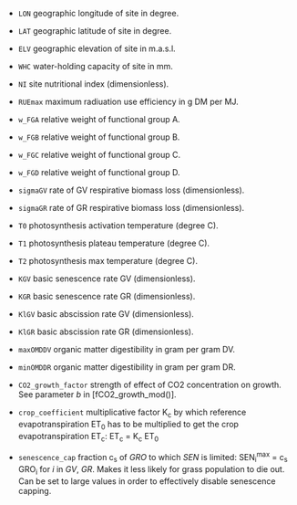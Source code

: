 - `LON` geographic longitude of site in degree.

- `LAT` geographic latitude of site in degree.

- `ELV` geographic elevation of site in m.a.s.l.

- `WHC` water-holding capacity of site in mm.

- `NI` site nutritional index (dimensionless).

- `RUEmax` maximum radiuation use efficiency in g DM per MJ.

- `w_FGA` relative weight of functional group A.

- `w_FGB` relative weight of functional group B.

- `w_FGC` relative weight of functional group C.

- `w_FGD` relative weight of functional group D.

- `sigmaGV` rate of GV respirative biomass loss (dimensionless).

- `sigmaGR` rate of GR respirative biomass loss (dimensionless).

- `T0` photosynthesis activation temperature (degree C).

- `T1` photosynthesis plateau temperature (degree C).

- `T2` photosynthesis max temperature (degree C).

- `KGV` basic senescence rate GV (dimensionless).

- `KGR` basic senescence rate GR (dimensionless).

- `KlGV` basic abscission rate GV (dimensionless).

- `KlGR` basic abscission rate GR (dimensionless).

- `maxOMDDV` organic matter digestibility in gram per gram DV.

- `minOMDDR` organic matter digestibility in gram per gram DR.

- `CO2_growth_factor` strength of effect of CO2 concentration on growth. See 
  parameter *b* in [fCO2_growth_mod()].

- `crop_coefficient` multiplicative factor K~c~ by which 
  reference evapotranspiration ET~0~ has to be multiplied to get the crop 
  evapotranspiration ET~c~: 
  ET~c~ = K~c~ ET~0~

- `senescence_cap` fraction c~s~ of *GRO* to which *SEN* is 
  limited: SEN~i~^max^ = c~s~ GRO~i~ 
  for *i* in *GV*, *GR*. Makes it less likely for grass population to die out.
  Can be set to large values in order to effectively disable senescence capping.
